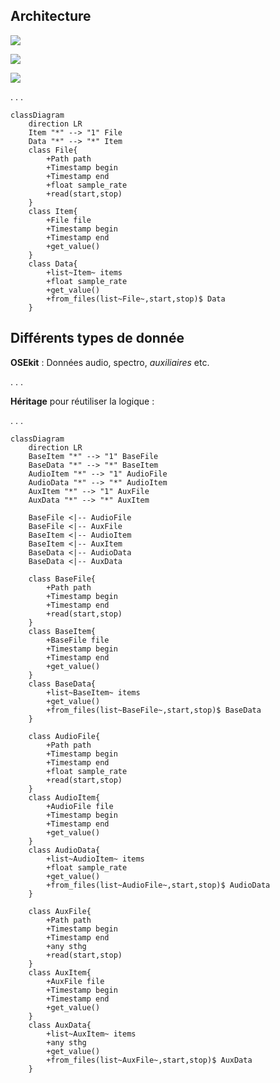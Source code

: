 ## Architecture

::: {.r-stack}
![](media\file_item_data_0.svg){.fragment fig-align=center}

![](media\file_item_data_1.svg){.fragment fig-align=center}

![](media\file_item_data_2.svg){.fragment fig-align=center}
:::

. . .

```mermaid
classDiagram
    direction LR
    Item "*" --> "1" File
    Data "*" --> "*" Item
    class File{
        +Path path
        +Timestamp begin
        +Timestamp end
        +float sample_rate
        +read(start,stop)
    }
    class Item{
        +File file
        +Timestamp begin
        +Timestamp end
        +get_value()
    }
    class Data{
        +list~Item~ items
        +float sample_rate
        +get_value()
        +from_files(list~File~,start,stop)$ Data
    }
```

## Différents types de donnée

**OSEkit** : Données [audio]{.primary}, [spectro]{.secondary}, *auxiliaires* etc.

. . . 

**Héritage** pour réutiliser la logique :

. . .

```mermaid
classDiagram
    direction LR
    BaseItem "*" --> "1" BaseFile
    BaseData "*" --> "*" BaseItem
    AudioItem "*" --> "1" AudioFile
    AudioData "*" --> "*" AudioItem
    AuxItem "*" --> "1" AuxFile
    AuxData "*" --> "*" AuxItem

    BaseFile <|-- AudioFile
    BaseFile <|-- AuxFile
    BaseItem <|-- AudioItem
    BaseItem <|-- AuxItem
    BaseData <|-- AudioData
    BaseData <|-- AuxData

    class BaseFile{
        +Path path
        +Timestamp begin
        +Timestamp end
        +read(start,stop)
    }
    class BaseItem{
        +BaseFile file
        +Timestamp begin
        +Timestamp end
        +get_value()
    }
    class BaseData{
        +list~BaseItem~ items
        +get_value()
        +from_files(list~BaseFile~,start,stop)$ BaseData
    }

    class AudioFile{
        +Path path
        +Timestamp begin
        +Timestamp end
        +float sample_rate
        +read(start,stop)
    }
    class AudioItem{
        +AudioFile file
        +Timestamp begin
        +Timestamp end
        +get_value()
    }
    class AudioData{
        +list~AudioItem~ items
        +float sample_rate
        +get_value()
        +from_files(list~AudioFile~,start,stop)$ AudioData
    }

    class AuxFile{
        +Path path
        +Timestamp begin
        +Timestamp end
        +any sthg
        +read(start,stop)
    }
    class AuxItem{
        +AuxFile file
        +Timestamp begin
        +Timestamp end
        +get_value()
    }
    class AuxData{
        +list~AuxItem~ items
        +any sthg
        +get_value()
        +from_files(list~AuxFile~,start,stop)$ AuxData
    }
```